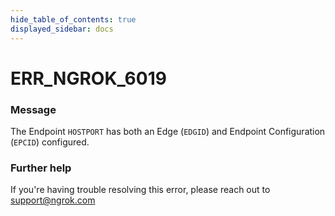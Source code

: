 ```yaml
---
hide_table_of_contents: true
displayed_sidebar: docs
---
```



# ERR_NGROK_6019

### Message

The Endpoint `HOSTPORT` has both an Edge (`EDGID`) and Endpoint Configuration (`EPCID`) configured.

<ErrorDetails error="err_ngrok_6019" />

### Further help

If you're having trouble resolving this error, please reach out to [support@ngrok.com](mailto:support@ngrok.com?subject=Help%20with%20ERR_NGROK_6019)
